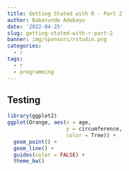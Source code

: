 ```yaml
---
title: Getting Stated with R - Part 2
author: Babatunde Adebayo
date: '2022-04-25'
slug: getting-stated-with-r-part-2
banner: img/sponsors/rstudio.png
categories:
  - r
tags:
  - r
  - programming
---
```



## Testing
```r
library(ggplot2)
ggplot(Orange, aes(x = age, 
                   y = circumference, 
                   color = Tree)) +
  geom_point() +
  geom_line() +
  guides(color = FALSE) +
  theme_bw()
```